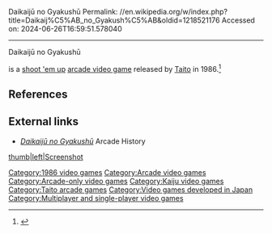 Daikaijū no Gyakushū
Permalink: //en.wikipedia.org/w/index.php?title=Daikaij%C5%AB_no_Gyakush%C5%AB&oldid=1218521176
Accessed on: 2024-06-26T16:59:51.578040



------
Daikaijū no Gyakushū
{{multiple issues|
{{More sources needed|date=January 2012}}
{{notability|products|date=April 2013}}
}}

{{Infobox video game
|title=Daikaijū no Gyakushū
|image= Daikaiju no Gyakushu cover.jpg
|developer = [[Taito]]
|publisher = [[Taito]]
|released=1986 
|genre = [[Shoot 'em up]]
|modes = [[Single-player]], [[multiplayer]]
|platforms= [[Arcade game|Arcade]]
|arcade system=
|caption = 
|alt = 
}}
{{nihongo|'''''Daikaijū no Gyakushū'''''|大怪獣の逆襲||''Giant Monster Counter Attack''}} is a [[shoot 'em up]] [[arcade video game]] released by [[Taito]] in 1986.<ref>{{Cite web |title=Daikaiju No Gyakushu - Giant Monster Counterattack - Videogame by Taito |url=https://www.arcade-museum.com/game_detail.php?game_id=22297 |access-date=2023-08-04 |website=www.arcade-museum.com}}</ref>

==References==
{{Reflist}}

==External links==
*''[http://www.arcade-history.com/?n=daikaiju-no-gyakushu&page=detail&id=5804 Daikaijū no Gyakushū]'' Arcade History

[[image:Daikaiju.png|thumb|left|Screenshot]]

{{DEFAULTSORT:Daikaiju no Gyakushu}}
[[Category:1986 video games]]
[[Category:Arcade video games]]
[[Category:Arcade-only video games]]
[[Category:Kaiju video games]]
[[Category:Taito arcade games]]
[[Category:Video games developed in Japan]]
[[Category:Multiplayer and single-player video games]]


{{arcade-stub}}
{{taito-videogame-stub}}